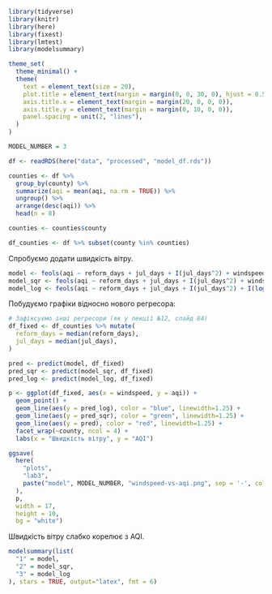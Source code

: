 ```r
library(tidyverse)
library(knitr)
library(here)
library(fixest)
library(lmtest)
library(modelsummary)

theme_set(
  theme_minimal() +
  theme(
    text = element_text(size = 20),
    plot.title = element_text(margin = margin(0, 0, 30, 0), hjust = 0.5),
    axis.title.x = element_text(margin = margin(20, 0, 0, 0)),
    axis.title.y = element_text(margin = margin(0, 10, 0, 0)),
    panel.spacing = unit(2, "lines"),
  )
)

MODEL_NUMBER = 3

df <- readRDS(here("data", "processed", "model_df.rds"))

counties <- df %>%
  group_by(county) %>%
  summarize(aqi = mean(aqi, na.rm = TRUE)) %>%
  ungroup() %>%
  arrange(desc(aqi)) %>%
  head(n = 8)

counties <- counties$county

df_counties <- df %>% subset(county %in% counties)
```

Спробуємо додати швидкість вітру.

```r
model <- feols(aqi ~ reform_days + jul_days + I(jul_days^2) + windspeed | county, data = df)
model_sqr <- feols(aqi ~ reform_days + jul_days + I(jul_days^2) + windspeed + I(windspeed^2) | county, data = df)
model_log <- feols(aqi ~ reform_days + jul_days + I(jul_days^2) + I(log(windspeed)) | county, data = df)
```

Побудуємо графіки відносно нового регресора:

```r
# Зафіксуємо інші регресори (як у лекції №12, слайд 84)
df_fixed <- df_counties %>% mutate(
  reform_days = median(reform_days),
  jul_days = median(jul_days),
)

pred <- predict(model, df_fixed)
pred_sqr <- predict(model_sqr, df_fixed)
pred_log <- predict(model_log, df_fixed)

p <- ggplot(df_fixed, aes(x = windspeed, y = aqi)) +
  geom_point() +
  geom_line(aes(y = pred_log), color = "blue", linewidth=1.25) +
  geom_line(aes(y = pred_sqr), color = "green", linewidth=1.25) +
  geom_line(aes(y = pred), color = "red", linewidth=1.25) +
  facet_wrap(~county, ncol = 4) +
  labs(x = "Швидкість вітру", y = "AQI")

ggsave(
  here(
    "plots",
    "lab3",
    paste("model", MODEL_NUMBER, "windspeed-vs-aqi.png", sep = '-', collapse = '')
  ),
  p,
  width = 17,
  height = 10,
  bg = "white")
```

Швидкість вітру слабко корелює з AQI.

```r
modelsummary(list(
  "1" = model,
  "2" = model_sqr,
  "3" = model_log
), stars = TRUE, output="latex", fmt = 6)
```

